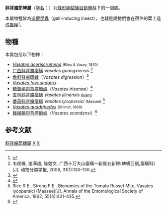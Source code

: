 {{Automatic Taxobox
| taxon = Vasates
| image = Vasates quadripedes.jpg
| image_caption = ''Vasates quadripedes'' galls on sugar maple
| authority = en:Henry Shimer|Shimer]], 1869
| synonyms = 
|}}

'''斜背瘤節蜱屬'''（[[学名|学名]]：{{lang|la|'''''Vasat'''''}}）为[[蛛形綱|蛛形綱]][[絨蟎目|絨蟎目]][[節蜱科|節蜱科]]下的一個屬。

本屬物種皆為[[造癭昆蟲|造癭昆蟲]]（gall-inducing insect），也就是說牠們會在宿住的葉上造成[[癭|蟲癭]]<ref>{{cite book |author=Margaret Redfern & Peter Shirley |title=British Plant Galls |edition=2nd |year=2011 |publisher=[[Field_Studies_Council|Field Studies Council]] |location=Preston Montford |isbn=978-1-85153-284-1 |page=23　|language=en }}</ref>。

==物種==
本属包括以下物种：
* ''[[Vasates_aceriscrumena|Vasates aceriscrumena]]'' <small>(Riley & Vasey, 1870)</small>
* [[广西斜背瘤瘿螨|广西斜背瘤瘿螨]] ''Vasates guangxiensis'' <ref>韦绥概, 谢满超, 陈健文. 广西十万大山瘿螨一新属五新种(蜱螨亚纲,瘿螨科)[J]. 动物分类学报, 2006, 31(1):130-130.</ref>
* [[角斜背瘤節蜱|角斜背瘤節蜱]]（''Vasates digression''）<ref>{{TaiBNET| zh=角斜背瘤節蜱 | id=400420 | binomial=Vasates digression | authority=Huang & Wang, 2004 | var= | accessdate=2013-01-24}}</ref>
* ''[[Vasates_foecundatrix|Vasates foecundatrix]]''
* [[糙葉榕斜背瘤節蜱|糙葉榕斜背瘤節蜱]]（''Vasates irisanae''）<ref>{{TaiBNET| zh=雞屎藤斜背瘤節蜱 | id=312424 | binomial=Vasates irisanae | authority=Huang, 1992 | var= | accessdate=2013-01-24}}</ref>
* [[吉林斜背瘤瘿螨|吉林斜背瘤瘿螨]] ''Vasates jilinensis'' <small>[[匡海源|Kuang]]</small>
* [[番茄斜背瘤瘿螨|番茄斜背瘤瘿螨]] ''Vasates lycopersici'' <small>(Massee)</small> <ref> Rice R E ,  Strong F E . Bionomics of the Tomato Russet Mite, Vasates lycopersici (Massee)[J]. Annals of the Entomological Society of America, 1962, 55(4):431-435.</ref>
* ''[[Vasates_quadripedes|Vasates quadripedes]]'' <small>(Shimer, 1869)</small>
* [[雞屎藤斜背瘤節蜱|雞屎藤斜背瘤節蜱]]（''Vasates scandensi''）<ref>{{TaiBNET| zh=雞屎藤斜背瘤節蜱 | id=312425 | binomial=Vasates scandensi | authority=Huang, 1992 | var= | accessdate=2013-01-24}}</ref>

== 参考文献 ==
{{reflist}}
{{cite book |first1=Zhi-Qiang |last1=Zhang |first2=Qing-Hai |last2=Fan |first3=Vladimir |last3=Pesic |first4=Harry |last4=Smit |first5=Andre V. |last5=Bochkov |first6=A. A. |last6=Khaustov |first7=Anne |last7=Baker |first8=Andreas |last8=Wohltmann |first9=Tinghuan |last9=Wen |first10=James W. |last10=Amrine |first11=P. |last11=Beron |first12=Jianzhen |last12=Lin |first13=Grzegorz |last13=Gabrys |first14=Robert |last14=Husband |chapter=Order '''Trombidiformes''' <small>Reuter, 1909</small> |chapterurl=http://www.mapress.com/zootaxa/2011/f/zt03148p138.pdf |url=http://www.mapress.com/zootaxa/list/2011/3148.html |title=Animal biodiversity: An outline of higher-level classification and survey of taxonomic richness |editor=Zhang, Z.-Q. |journal=[[Zootaxa|Zootaxa]] |issue=3148 |year=2011 |pages=129-147 |publisher=[[Magnolia_Press|Magnolia Press]] |isbn=9781869778491 |language=en |access-date=2015-12-11 |archive-date=2015-12-22 |archive-url=https://web.archive.org/web/20151222175509/http://www.mapress.com/zootaxa/list/2011/3148.html |dead-url=no }}

{{taxonbar}}

[[Category:斜背瘤節蜱屬|]]
[[Category:_1869年描述的分类群|X]]
[[Category:_節蜱科|X]]